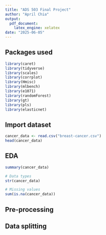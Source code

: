 ```yaml
---
title: "ADS 503 Final Project"
author: "April Chia"
output:
  pdf_document:
    latex_engine: xelatex
date: "2025-06-05"
---
```

## Packages used
```r
library(caret)
library(tidyverse)
library(scales)
library(corrplot)
library(Hmisc)
library(mlbench)
library(e1071)
library(randomForest)
library(gt)
library(pls)
library(elasticnet)
```

## Import dataset
```r
cancer_data <- read.csv("breast-cancer.csv")
head(cancer_data)
```

## EDA
```r
summary(cancer_data)

# Data types
str(cancer_data)

# Missing values
sum(is.na(cancer_data))
```

## Pre-processing

## Data splitting

